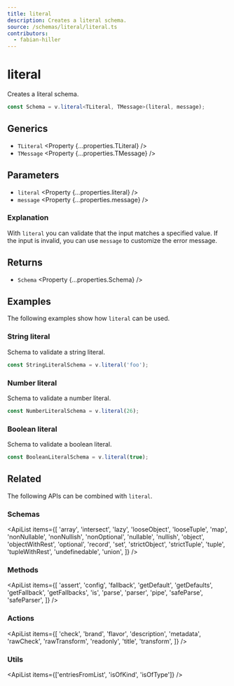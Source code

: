 ```yaml
---
title: literal
description: Creates a literal schema.
source: /schemas/literal/literal.ts
contributors:
  - fabian-hiller
---
```



# literal

Creates a literal schema.

```ts
const Schema = v.literal<TLiteral, TMessage>(literal, message);
```

## Generics

- `TLiteral` <Property {...properties.TLiteral} />
- `TMessage` <Property {...properties.TMessage} />

## Parameters

- `literal` <Property {...properties.literal} />
- `message` <Property {...properties.message} />

### Explanation

With `literal` you can validate that the input matches a specified value. If the input is invalid, you can use `message` to customize the error message.

## Returns

- `Schema` <Property {...properties.Schema} />

## Examples

The following examples show how `literal` can be used.

### String literal

Schema to validate a string literal.

```ts
const StringLiteralSchema = v.literal('foo');
```

### Number literal

Schema to validate a number literal.

```ts
const NumberLiteralSchema = v.literal(26);
```

### Boolean literal

Schema to validate a boolean literal.

```ts
const BooleanLiteralSchema = v.literal(true);
```

## Related

The following APIs can be combined with `literal`.

### Schemas

<ApiList
  items={[
    'array',
    'intersect',
    'lazy',
    'looseObject',
    'looseTuple',
    'map',
    'nonNullable',
    'nonNullish',
    'nonOptional',
    'nullable',
    'nullish',
    'object',
    'objectWithRest',
    'optional',
    'record',
    'set',
    'strictObject',
    'strictTuple',
    'tuple',
    'tupleWithRest',
    'undefinedable',
    'union',
  ]}
/>

### Methods

<ApiList
  items={[
    'assert',
    'config',
    'fallback',
    'getDefault',
    'getDefaults',
    'getFallback',
    'getFallbacks',
    'is',
    'parse',
    'parser',
    'pipe',
    'safeParse',
    'safeParser',
  ]}
/>

### Actions

<ApiList
  items={[
    'check',
    'brand',
    'flavor',
    'description',
    'metadata',
    'rawCheck',
    'rawTransform',
    'readonly',
    'title',
    'transform',
  ]}
/>

### Utils

<ApiList items={['entriesFromList', 'isOfKind', 'isOfType']} />
